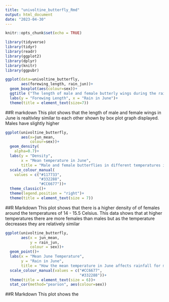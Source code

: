 ```yaml
---
title: "univoltine_butterfly_Rmd"
output: html_document
date: "2023-04-30"
---
```


```r
knitr::opts_chunk$set(echo = TRUE)
```

```r
library(tidyverse)
library(tidyr)
library(readr)
library(ggplot2)
library(dplyr)
library(knitr)
library(ggpubr)
```

```r
ggplot(data=univoltine_butterfly,
       aes(forewing_length, rain_jun))+
  geom_boxplot(aes(colour=sex))+
  ggtitle ("The length of male and female butterly wings during the rain in June")+
  labs(y = "Forewing Length", x = "Rain in June")+
  theme(title = element_text(size=7))
```

##R markdown
This plot shows that the length of male and female wings in June is realtivley similar to each other shown by box plot graph displayed. Males have slightly higher 

```r
ggplot(univoltine_butterfly,
       aes(x=jun_mean,
           colour=sex))+
  geom_density(
    alpha=0.7)+
  labs(y = "Density",
       x = "Mean temperature in June",
       title = "Male and female butterflies in different temperatures in June")+
  scale_colour_manual(
    values = c("#117733",
               "#332288",
               "#CC6677"))+
  theme_classic()+
  theme(legend.position = "right")+
  theme(title = element_text(size = 7))
```

##R Markdown
This plot shows that there is a higher density of of females around the temperatures of 14 - 15.5 Celsius. This data shows that at higher temperatures there are more females than males but as the temperature decreases they are relatively similar

```r
ggplot(univoltine_butterfly,
       aes(x = jun_mean,
           y = rain_jun,
           colour = sex))+
  geom_point()+
  labs(x = "Mean June Temperature",
       y = "Rain in June",
       title = "How the mean temperature in June affects rainfall for male and female butterflies")+
  scale_colour_manual(values = c("#CC6677",
                                 "#332288"))+
  theme(title = element_text(size = 6))+
  stat_cor(method="pearson", aes(colour=sex))
```
 ##R Markdown 
 This plot shows the 
  
  

